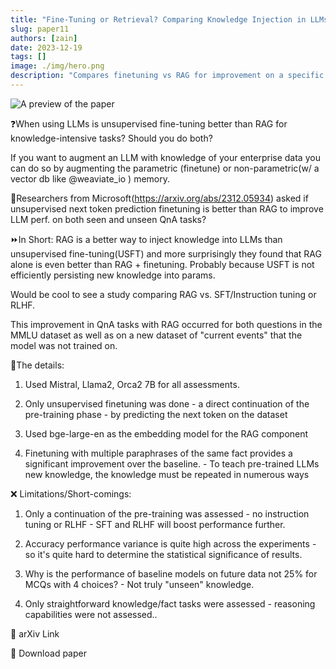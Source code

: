 ```yaml
---
title: "Fine-Tuning or Retrieval? Comparing Knowledge Injection in LLMs"
slug: paper11
authors: [zain]
date: 2023-12-19
tags: []
image: ./img/hero.png
description: "Compares finetuning vs RAG for improvement on a specific domain."
---
```

![A preview of the paper](./img/hero.png)

<!-- truncate -->


❓When using LLMs is unsupervised fine-tuning better than RAG for knowledge-intensive tasks? Should you do both?

If you want to augment an LLM with knowledge of your enterprise data you can do so by augmenting the parametric (finetune) or non-parametric(w/ a vector db like 
@weaviate_io
) memory.

📜Researchers from Microsoft(https://arxiv.org/abs/2312.05934) asked if unsupervised next token prediction finetuning is better than RAG to improve LLM perf. on both seen and unseen QnA tasks?

⏩In Short: RAG is a better way to inject knowledge into LLMs than unsupervised fine-tuning(USFT) and more surprisingly they found that RAG alone is even better than RAG + finetuning. Probably because USFT is not efficiently persisting new knowledge into params.

Would be cool to see a study comparing RAG vs. SFT/Instruction tuning or RLHF.

This improvement in QnA tasks with RAG occurred for both questions in the MMLU dataset as well as on a new dataset of "current events" that the model was not trained on.

📑The details:
1. Used Mistral, Llama2, Orca2 7B for all assessments.

2. Only unsupervised finetuning was done - a direct continuation of the pre-training phase - by predicting the next token on the dataset

3. Used bge-large-en as the embedding model for the RAG component

4. Finetuning with multiple paraphrases of the same fact provides a significant improvement over the baseline. - To teach pre-trained LLMs new knowledge, the knowledge must be repeated in numerous ways

❌ Limitations/Short-comings:
1. Only a continuation of the pre-training was assessed - no instruction tuning or RLHF - SFT and RLHF will boost performance further.

2. Accuracy performance variance is quite high across the experiments - so it's quite hard to determine the statistical significance of results. 

3. Why is the performance of baseline models on future data not 25% for MCQs with 4 choices? - Not truly "unseen" knowledge. 

4. Only straightforward knowledge/fact tasks were assessed - reasoning capabilities were not assessed..

<p>
  <DownloadButton link='https://arxiv.org/abs/2312.05934'>🔗 arXiv Link</DownloadButton>
</p>
<p>
  <DownloadButton link='https://arxiv.org/pdf/2312.05934'>📜 Download paper</DownloadButton>
</p>

<!-- We could create a specific template for Paper Review's -->

<WhatNext />
